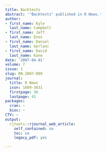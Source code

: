 ```yaml
---
title: Backtests
abstract: '"Backtests" published in R News.'
author:
- first_name: Kyle
  last_name: Campbell
- first_name: Jeff
  last_name: Enos
- first_name: Daniel
  last_name: Gerlanc
- first_name: David
  last_name: Kane
date: '2007-04-01'
volume: 7
issue: 1
slug: RN-2007-009
journal:
  title: R News
  issn: 1609-3631
  firstpage: 36
  lastpage: 41
packages:
  cran: ~
  bioc: ~
CTV: ~
output:
  rjtools::rjournal_web_article:
    self_contained: no
    toc: no
    legacy_pdf: yes

---
```


